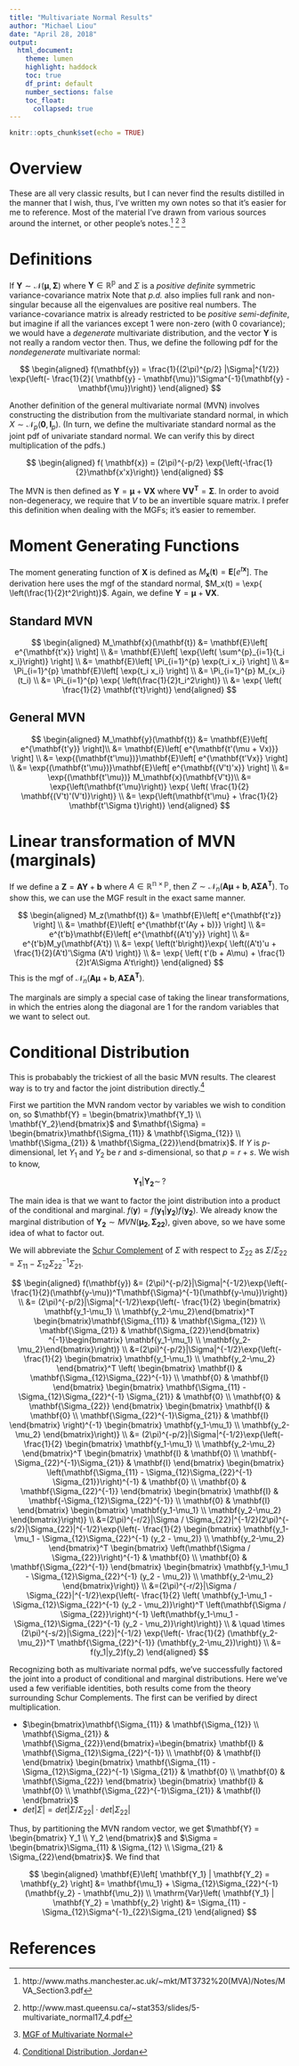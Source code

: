 ```yaml
---
title: "Multivariate Normal Results"
author: "Michael Liou"
date: "April 28, 2018"
output:
  html_document:
    theme: lumen
    highlight: haddock
    toc: true
    df_print: default
    number_sections: false
    toc_float:
      collapsed: true
---
```


\newcommand{\expect}[1]{\mathbf{E}\left[ #1 \right]}
\newcommand{\variance}[1]{\mathrm{Var}\left( #1 \right)}
\newcommand{\covariance}[1]{\mathrm{Cov}\left( #1 \right)}

```r
knitr::opts_chunk$set(echo = TRUE)
```

# Overview

These are all very classic results, but I can never find the results distilled in the manner that I wish, thus, I've written my own notes so that it's easier for me to reference. Most of the material I've drawn from various sources around the internet, or other people's notes.[^1] [^2] [^3]

# Definitions

If $\mathbf{Y}\sim \mathcal{N}( \mathbf{\mu}, \mathbf{\Sigma})$ where $\mathbf{Y} \in \mathbb{R^p}$ and $\Sigma$ is a *positive definite* symmetric variance-covariance matrix Note that *p.d.* also implies full rank and non-singular because all the eigenvalues are positive real numbers. The variance-covariance matrix is already restricted to be *positive semi-definite*, but imagine if all the variances except 1 were non-zero (with 0 covariance); we would have a *degenerate* multivariate distribution, and the vector $\mathbf{Y}$ is not really a random vector then. Thus, we define the following pdf for the *nondegenerate* multivariate normal:

$$
\begin{aligned}
f(\mathbf{y}) = \frac{1}{(2\pi)^{p/2} |\Sigma|^{1/2}} \exp{\left(- \frac{1}{2}( \mathbf{y} - \mathbf{\mu})'\Sigma^{-1}(\mathbf{y} - \mathbf{\mu})\right)}
\end{aligned}
$$

Another definition of the general multivariate normal (MVN) involves constructing the distribution from the multivariate standard normal, in which $X \sim \mathcal{N}_p( \mathbf{0}, \mathbf{I}_p)$. (In turn, we define the multivariate standard normal as the joint pdf of univariate standard normal. We can verify this by direct multiplication of the pdfs.) 

$$
\begin{aligned}
f( \mathbf{x}) = (2\pi)^{-p/2} \exp{\left(-\frac{1}{2}\mathbf{x'x}\right)}
\end{aligned}
$$


The MVN is then defined as $\mathbf{Y} = \mathbf{\mu} + \mathbf{VX}$ where $\mathbf{VV^T} = \mathbf{\Sigma}$. In order to avoid non-degeneracy, we require that $V$ to be an invertible square matrix. I prefer this definition when dealing with the MGFs; it's easier to remember.

# Moment Generating Functions {.tabset .tabset-fade}

The moment generating function of $\mathbf{X}$ is defined as $M_\mathbf{x}(\mathbf{t}) = \expect{e^{t\mathbf{x}}}$. The derivation here uses the mgf of the standard normal, $M_x(t) = \exp{ \left(\frac{1}{2}t^2\right)}$. Again, we define $\mathbf{Y} = \mathbf{\mu} + \mathbf{VX}$.

## Standard MVN

$$
\begin{aligned}
M_\mathbf{x}(\mathbf{t}) &= \expect{e^{\mathbf{t'x}}} \\
&= \expect{\exp{\left( \sum^{p}_{i=1}{t_i x_i}\right)}} \\
&= \expect{\Pi_{i=1}^{p} \exp{t_i x_i}} \\
&= \Pi_{i=1}^{p} \expect{\exp{t_i x_i}} \\
&= \Pi_{i=1}^{p} M_{x_i}(t_i) \\
&= \Pi_{i=1}^{p} \exp{ \left(\frac{1}{2}t_i^2\right)} \\
&= \exp{ \left( \frac{1}{2} \mathbf{t't}\right)}
\end{aligned}
$$

## General MVN

$$
\begin{aligned}
M_\mathbf{y}(\mathbf{t}) &= \expect{e^{\mathbf{t'y}}}\\
&= \expect{e^{\mathbf{t'(\mu + Vx)}}} \\
&= \exp{(\mathbf{t'\mu})}\expect{e^{\mathbf{t'Vx}}} \\
&= \exp{(\mathbf{t'\mu})}\expect{e^{\mathbf{(V't)'x}}} \\
&= \exp{(\mathbf{t'\mu})} M_\mathbf{x}(\mathbf{V't})\\
&= \exp{\left(\mathbf{t'\mu}\right)} \exp{ \left( \frac{1}{2} \mathbf{(V't)'(V't)}\right)} \\
&= \exp{\left(\mathbf{t'\mu} + \frac{1}{2} \mathbf{t'\Sigma t}\right)}
\end{aligned}
$$

# Linear transformation of MVN (marginals)

If we define a $\mathbf{Z}=\mathbf{AY} + \mathbf{b}$ where $A \in \mathbb{R^{n \times p}}$, then $Z \sim \mathcal{N}_n ( \mathbf{A\mu} + \mathbf{b}, \mathbf{A\Sigma A^{T}})$. To show this, we can use the MGF result in the exact same manner.

$$
\begin{aligned}
M_z(\mathbf{t}) &= \expect{e^{\mathbf{t'z}}} \\
&= \expect{e^{\mathbf{t'(Ay + b)}}} \\
&= e^{t'b}\expect{e^{\mathbf{(A't)'y}}} \\
&= e^{t'b}M_y(\mathbf{A't}) \\
&= \exp{ \left(t'b\right)}\exp{ \left((A't)'u + \frac{1}{2}(A't)'\Sigma (A't) \right)} \\
&= \exp{ \left( t'(b + A\mu) + \frac{1}{2}t'A\Sigma A't\right)}
\end{aligned}
$$
This is the mgf of  $\mathcal{N}_n ( \mathbf{A\mu} + \mathbf{b}, \mathbf{A\Sigma A^{T}})$.

The marginals are simply a special case of taking the linear transformations, in which the entries along the diagonal are 1 for the random variables that we want to select out.

# Conditional Distribution

This is probabably the trickiest of all the basic MVN results. The clearest way is to try and factor the joint distribution directly.[^4]

First we partition the MVN random vector by variables we wish to condition on, so $\mathbf{Y} = \begin{bmatrix}\mathbf{Y_1} \\ \mathbf{Y_2}\end{bmatrix}$ and $\mathbf{\Sigma} = \begin{bmatrix}\mathbf{\Sigma_{11}} & \mathbf{\Sigma_{12}} \\ \mathbf{\Sigma_{21}} & \mathbf{\Sigma_{22}}\end{bmatrix}$. If $Y$ is $p$-dimensional, let $Y_1$ and $Y_2$ be $r$ and $s$-dimensional, so that $p = r+s$. We wish to know,

$$\mathbf{Y_1}|\mathbf{Y_2} \sim \, ?$$

The main idea is that we want to factor the joint distribution into a product of the conditional and marginal. $f(\mathbf{y}) = f(\mathbf{y_1}|\mathbf{y_2})f(\mathbf{y_2})$. We already know the marginal distribution of $\mathbf{Y_2}\sim MVN(\mathbf{\mu_2}, \mathbf{\Sigma_{22}})$, given above, so we have some idea of what to factor out.

We will abbreviate the [Schur Complement](https://en.wikipedia.org/wiki/Schur_complement) of $\Sigma$ with respect to $\Sigma_{22}$ as $\Sigma / \Sigma_{22} = \Sigma_{11} - \Sigma_{12}\Sigma_{22}^{-1}\Sigma_{21}$.

$$
\begin{aligned}
f(\mathbf{y}) &= (2\pi)^{-p/2}|\Sigma|^{-1/2}\exp{\left(- \frac{1}{2}(\mathbf{y-\mu})^T\mathbf{\Sigma}^{-1}(\mathbf{y-\mu})\right)}
\\
&= (2\pi)^{-p/2}|\Sigma|^{-1/2}\exp{\left(- \frac{1}{2} \begin{bmatrix}
\mathbf{y_1-\mu_1} \\ \mathbf{y_2-\mu_2}\end{bmatrix}^T \begin{bmatrix}\mathbf{\Sigma_{11}} & \mathbf{\Sigma_{12}} \\ \mathbf{\Sigma_{21}} & \mathbf{\Sigma_{22}}\end{bmatrix}
^{-1}\begin{bmatrix}
\mathbf{y_1-\mu_1} \\ \mathbf{y_2-\mu_2}\end{bmatrix}\right)} 
\\
&=(2\pi)^{-p/2}|\Sigma|^{-1/2}\exp{\left(- \frac{1}{2} 
\begin{bmatrix}
\mathbf{y_1-\mu_1} \\ \mathbf{y_2-\mu_2}
\end{bmatrix}^T 
\left(
\begin{bmatrix}
\mathbf{I} & \mathbf{\Sigma_{12}\Sigma_{22}^{-1}} \\ \mathbf{0} & \mathbf{I}
\end{bmatrix}
\begin{bmatrix}
\mathbf{\Sigma_{11} - \Sigma_{12}\Sigma_{22}^{-1} \Sigma_{21}} & \mathbf{0} \\ \mathbf{0} & \mathbf{\Sigma_{22}}
\end{bmatrix}
\begin{bmatrix}
\mathbf{I} & \mathbf{0} \\ \mathbf{\Sigma_{22}^{-1}\Sigma_{21}} & \mathbf{I}
\end{bmatrix}
\right)^{-1}
\begin{bmatrix}
\mathbf{y_1-\mu_1} \\
\mathbf{y_2-\mu_2}
\end{bmatrix}\right)} \\
&= (2\pi)^{-p/2}|\Sigma|^{-1/2}\exp{\left(- \frac{1}{2} 
\begin{bmatrix}
\mathbf{y_1-\mu_1} \\ \mathbf{y_2-\mu_2}
\end{bmatrix}^T 
\begin{bmatrix}
\mathbf{I} & \mathbf{0} \\ \mathbf{-\Sigma_{22}^{-1}\Sigma_{21}} & \mathbf{I}
\end{bmatrix}
\begin{bmatrix}
\left(\mathbf{\Sigma_{11} - \Sigma_{12}\Sigma_{22}^{-1} \Sigma_{21}}\right)^{-1} & \mathbf{0} \\ \mathbf{0} & \mathbf{\Sigma_{22}^{-1}}
\end{bmatrix}
\begin{bmatrix}
\mathbf{I} & \mathbf{-\Sigma_{12}\Sigma_{22}^{-1}} \\ \mathbf{0} & \mathbf{I}
\end{bmatrix}
\begin{bmatrix}
\mathbf{y_1-\mu_1} \\
\mathbf{y_2-\mu_2}
\end{bmatrix}\right)} 
\\
&=(2\pi)^{-r/2}|\Sigma / \Sigma_{22}|^{-1/2}(2\pi)^{-s/2}|\Sigma_{22}|^{-1/2}\exp{\left(- \frac{1}{2} 
\begin{bmatrix}
\mathbf{y_1-\mu_1 - \Sigma_{12}\Sigma_{22}^{-1} (y_2 - \mu_2)} \\ \mathbf{y_2-\mu_2}
\end{bmatrix}^T
\begin{bmatrix}
\left(\mathbf{\Sigma / \Sigma_{22}}\right)^{-1} & \mathbf{0} \\ \mathbf{0} & \mathbf{\Sigma_{22}^{-1}}
\end{bmatrix}
\begin{bmatrix}
\mathbf{y_1-\mu_1 - \Sigma_{12}\Sigma_{22}^{-1} (y_2 - \mu_2)} \\ \mathbf{y_2-\mu_2}
\end{bmatrix}\right)} 
\\
&=(2\pi)^{-r/2}|\Sigma / \Sigma_{22}|^{-1/2}\exp{\left(- \frac{1}{2} 
\left(
\mathbf{y_1-\mu_1 - \Sigma_{12}\Sigma_{22}^{-1} (y_2 - \mu_2)}\right)^T
\left(\mathbf{\Sigma / \Sigma_{22}}\right)^{-1}
\left(\mathbf{y_1-\mu_1 - \Sigma_{12}\Sigma_{22}^{-1} (y_2 - \mu_2)}\right)\right)}
\\
& \quad \times (2\pi)^{-s/2}|\Sigma_{22}|^{-1/2}
\exp{\left(- \frac{1}{2}
(\mathbf{y_2-\mu_2})^T
\mathbf{\Sigma_{22}^{-1}}
(\mathbf{y_2-\mu_2})\right)}
\\
&= f(y_1|y_2)f(y_2)
\end{aligned}
$$

Recognizing both as multivariate normal pdfs, we've successfully factored the joint into a product of conditional and marginal distributions. Here we've used a few verifiable identities, both results come from the theory surrounding Schur Complements. The first can be verified by direct multiplication.

* $\begin{bmatrix}\mathbf{\Sigma_{11}} & \mathbf{\Sigma_{12}} \\ \mathbf{\Sigma_{21}} & \mathbf{\Sigma_{22}}\end{bmatrix}=\begin{bmatrix}
\mathbf{I} & \mathbf{\Sigma_{12}\Sigma_{22}^{-1}} \\ \mathbf{0} & \mathbf{I}
\end{bmatrix}
\begin{bmatrix}
\mathbf{\Sigma_{11} - \Sigma_{12}\Sigma_{22}^{-1} \Sigma_{21}} & \mathbf{0} \\ \mathbf{0} & \mathbf{\Sigma_{22}}
\end{bmatrix}
\begin{bmatrix}
\mathbf{I} & \mathbf{0} \\ \mathbf{\Sigma_{22}^{-1}\Sigma_{21}} & \mathbf{I}
\end{bmatrix}$
* $det|\Sigma| = det|\Sigma / \Sigma_{22}|\cdot det|\Sigma_{22}|$

Thus, by partitioning the MVN random vector, we get $\mathbf{Y} = \begin{bmatrix} Y_1 \\ Y_2 \end{bmatrix}$ and $\Sigma = \begin{bmatrix}\Sigma_{11} & \Sigma_{12} \\ \Sigma_{21} & \Sigma_{22}\end{bmatrix}$. We find that 

$$
\begin{aligned}
\expect{\mathbf{Y_1} | \mathbf{Y_2} = \mathbf{y_2}} &= \mathbf{\mu_1} + \Sigma_{12}\Sigma_{22}^{-1}(\mathbf{y_2} - \mathbf{\mu_2}) \\
\variance{\mathbf{Y_1} | \mathbf{Y_2} = \mathbf{y_2}} &= \Sigma_{11} - \Sigma_{12}\Sigma^{-1}_{22}\Sigma_{21}
\end{aligned}
$$



<!-- Note that the conditional covariance is the [Schur Complement](https://en.wikipedia.org/wiki/Schur_complement) with respect to $\Sigma_{11}$. -->

<!-- We define a new term $Y_2' = Y_2 - \Sigma_{21}\Sigma_{11}^{-1}Y_1 = CY$ where $C = \begin{bmatrix} -\Sigma_{21} \Sigma_{11}^{-1} & \mathbf{I}\end{bmatrix}$ -->

<!-- First we show that they are independent: -->

<!-- $$ -->
<!-- \begin{aligned} -->
<!-- \covariance{Y_1, Y_2'} &= \covariance{Y_1, Y_2 - \Sigma_{21}\Sigma_{11}^{-1}Y_1} \\ -->
<!-- &= \covariance{Y_1, Y_2} - \variance{Y_1}\Sigma_{11}^{-1}\Sigma_{12} \\ -->
<!-- &= \Sigma_{12} - \Sigma_{11}\Sigma_{11}^{-1}\Sigma_{12} \\ -->
<!-- &= \Sigma_{12} - \Sigma_{12} \\ -->
<!-- &= 0 \\ -->
<!-- \expect{Y_2 | Y_1=y_1} &= \expect{Y_2' +  \Sigma_{21}\Sigma_{11}^{-1}Y_1 | Y_1=y_1} \\ -->
<!-- &= \expect{Y_2' | Y_1=y_1} +  \Sigma_{21}\Sigma_{11}^{-1}y_1  \\ -->
<!-- &= \expect{Y_2'} + \Sigma_{21}\Sigma_{11}^{-1}y_1 \\ -->
<!-- &= \mu_2 - \Sigma_{21}\Sigma_{11}^{-1}\mu_1 + \Sigma_{21}\Sigma_{11}^{-1}y_1 \\ -->
<!-- &= \mu_2 + \Sigma_{21}\Sigma_{11}^{-1}(y_1 - \mu_1) \\ -->
<!-- \variance{Y_2 | Y_1 = y_1} &= \variance{Y_2 - \Sigma_{21}\Sigma_{11}^{-1}y_1 | Y_1 = y_1} \\ -->
<!-- &= \variance{Y_2' | Y_1 = y_1} \\ -->
<!-- &= \variance{Y_2'} \\ -->
<!-- &= \variance{CY} \\ -->
<!-- &= C\Sigma C' \\ -->
<!-- &= \begin{bmatrix}-\Sigma_{21} \Sigma_{11}^{-1} & \mathbf{I}\end{bmatrix} \begin{bmatrix}\Sigma_{11} & \Sigma_{12} \\ \Sigma_{21} & \Sigma_{22}\end{bmatrix}\begin{bmatrix}-\Sigma_{21} \Sigma_{11}^{-1}  \\ \mathbf{I}\end{bmatrix} \\ -->
<!-- &= \begin{bmatrix}-\Sigma_{21} + \Sigma_{12} & \Sigma_{22} - \Sigma_{21}\Sigma^{-1}_{11}\Sigma_{12}\end{bmatrix} \begin{bmatrix}-\Sigma_{21} \Sigma_{11}^{-1}  \\ \mathbf{I}\end{bmatrix} \\ -->
<!-- &= \Sigma_{22} - \Sigma_{21}\Sigma^{-1}_{11}\Sigma_{12} -->
<!-- \end{aligned} -->
<!-- $$ -->



# References

[^1]: http://www.maths.manchester.ac.uk/~mkt/MT3732%20(MVA)/Notes/MVA_Section3.pdf
[^2]: http://www.mast.queensu.ca/~stat353/slides/5-multivariate_normal17_4.pdf
[^3]: [MGF of Multivariate Normal](https://www.statlect.com/probability-distributions/multivariate-normal-distribution)
[^4]: [Conditional Distribution, Jordan](https://people.eecs.berkeley.edu/~jordan/courses/260-spring10/other-readings/chapter13.pdf)

